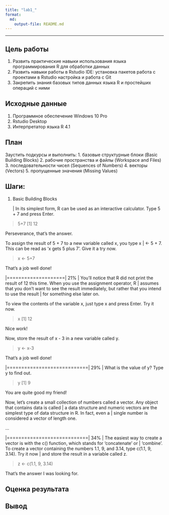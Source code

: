 ```yaml
---
title: "lab1_"
format: 
  md:
    output-file: README.md
---
```


------------------------------------------------------------------------

## Цель работы

1.  Развить практические навыки использования языка программирования R для обработки данных
2.  Развить навыки работы в Rstudio IDE: установка пакетов работа с проектами в Rstudio настройка и работа с Git
3.  Закрепить знания базовых типов данных языка R и простейших операций с ними

## Исходные данные

1.  Программное обеспечение Windows 10 Pro
2.  Rstudio Desktop
3.  Интерпретатор языка R 4.1

## План

Заустить подкурсы и выполнить: 1. базовые структурные блоки (Basic Building Blocks) 2. рабочие пространства и файлы (Workspace and Files) 3. последовательности чисел (Sequences of Numbers) 4. векторы (Vectors) 5. пропущенные значения (Missing Values)

## Шаги:

1.  Basic Building Blocks

    \| In its simplest form, R can be used as an interactive calculator. Type 5 + 7 and press Enter.

> 5+7 \[1\] 12

| Perseverance, that's the answer.

To assign the result of 5 + 7 to a new variable called x, you type x \| \<- 5 + 7. This can be read as 'x gets 5 plus 7'. Give it a try now.

> x \<- 5+7

| That's a job well done!

\|====================\| 21% \| You'll notice that R did not print the result of 12 this time. When you use the assignment operator, R \| assumes that you don't want to see the result immediately, but rather that you intend to use the result \| for something else later on.

| To view the contents of the variable x, just type x and press Enter. Try it now.

> x \[1\] 12

| Nice work!

Now, store the result of x - 3 in a new variable called y.

> y \<- x-3

| That's a job well done!

\|============================\| 29% \| What is the value of y? Type y to find out.

> y \[1\] 9

| You are quite good my friend!

Now, let's create a small collection of numbers called a vector. Any object that contains data is called \| a data structure and numeric vectors are the simplest type of data structure in R. In fact, even a \| single number is considered a vector of length one.

...

\|============================\| 34% \| The easiest way to create a vector is with the c() function, which stands for 'concatenate' or \| 'combine'. To create a vector containing the numbers 1.1, 9, and 3.14, type c(1.1, 9, 3.14). Try it now \| and store the result in a variable called z.

> z \<- c(1.1, 9, 3.14)

| That's the answer I was looking for.

## Оценка результата

## Вывод
